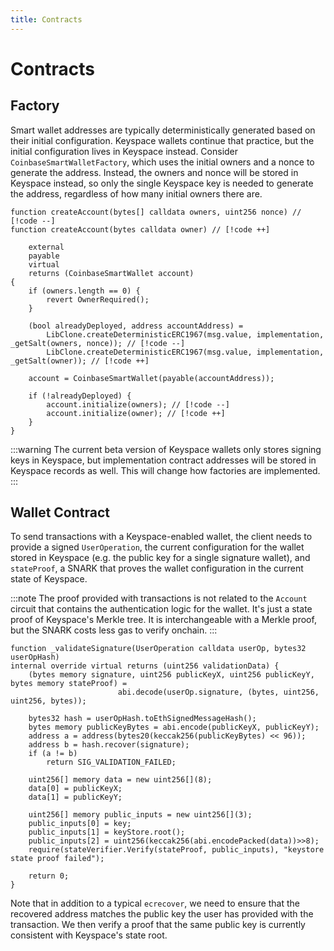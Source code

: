```yaml
---
title: Contracts
---
```


# Contracts

## Factory

Smart wallet addresses are typically deterministically generated based on their initial configuration. Keyspace wallets continue that practice, but the initial configuration lives in Keyspace instead. Consider `CoinbaseSmartWalletFactory`, which uses the initial owners and a nonce to generate the address. Instead, the owners and nonce will be stored in Keyspace instead, so only the single Keyspace key is needed to generate the address, regardless of how many initial owners there are.

```
function createAccount(bytes[] calldata owners, uint256 nonce) // [!code --]
function createAccount(bytes calldata owner) // [!code ++]

    external
    payable
    virtual
    returns (CoinbaseSmartWallet account)
{
    if (owners.length == 0) {
        revert OwnerRequired();
    }

    (bool alreadyDeployed, address accountAddress) =
        LibClone.createDeterministicERC1967(msg.value, implementation, _getSalt(owners, nonce)); // [!code --]
        LibClone.createDeterministicERC1967(msg.value, implementation, _getSalt(owner)); // [!code ++]

    account = CoinbaseSmartWallet(payable(accountAddress));

    if (!alreadyDeployed) {
        account.initialize(owners); // [!code --]
        account.initialize(owner); // [!code ++]
    }
}
```

:::warning
The current beta version of Keyspace wallets only stores signing keys in Keyspace, but implementation contract addresses will be stored in Keyspace records as well. This will change how factories are implemented.
:::

## Wallet Contract

To send transactions with a Keyspace-enabled wallet, the client needs to provide a signed `UserOperation`, the current configuration for the wallet stored in Keyspace (e.g. the public key for a single signature wallet), and `stateProof`, a SNARK that proves the wallet configuration in the current state of Keyspace.

:::note
The proof provided with transactions is not related to the `Account` circuit that contains the authentication logic for the wallet. It's just a state proof of Keyspace's Merkle tree. It is interchangeable with a Merkle proof, but the SNARK costs less gas to verify onchain.
:::

```solidity
function _validateSignature(UserOperation calldata userOp, bytes32 userOpHash)
internal override virtual returns (uint256 validationData) {
    (bytes memory signature, uint256 publicKeyX, uint256 publicKeyY, bytes memory stateProof) =
                        abi.decode(userOp.signature, (bytes, uint256, uint256, bytes));

    bytes32 hash = userOpHash.toEthSignedMessageHash();
    bytes memory publicKeyBytes = abi.encode(publicKeyX, publicKeyY);
    address a = address(bytes20(keccak256(publicKeyBytes) << 96));
    address b = hash.recover(signature);
    if (a != b)
        return SIG_VALIDATION_FAILED;

    uint256[] memory data = new uint256[](8);
    data[0] = publicKeyX;
    data[1] = publicKeyY;

    uint256[] memory public_inputs = new uint256[](3);
    public_inputs[0] = key;
    public_inputs[1] = keyStore.root();
    public_inputs[2] = uint256(keccak256(abi.encodePacked(data))>>8);
    require(stateVerifier.Verify(stateProof, public_inputs), "keystore state proof failed");

    return 0;
}
```

Note that in addition to a typical `ecrecover`, we need to ensure that the recovered address matches the public key the user has provided with the transaction. We then verify a proof that the same public key is currently consistent with Keyspace's state root.
